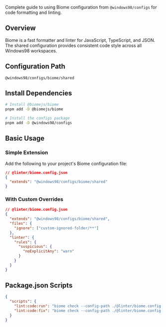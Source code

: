 
<Meta title="Workspaces/Configs/Guide/Biome" />

<Title>🔍 Biome</Title>

Complete guide to using Biome configuration from `@windows98/configs` for code formatting and linting.

## Overview

Biome is a fast formatter and linter for JavaScript, TypeScript, and JSON. The shared configuration provides consistent code style across all Windows98 workspaces.

## Configuration Path

```
@windows98/configs/biome/shared
```

## Install Dependencies

```bash
# Install @biomejs/biome
pnpm add -D @biomejs/biome

# Install the configs package
pnpm add -D @windows98/configs
```

## Basic Usage

### Simple Extension

Add the following to your project's Biome configuration file:

```json
// @linter/biome.config.json
{
  "extends": "@windows98/configs/biome/shared"
}
```

### With Custom Overrides

```json
// @linter/biome.config.json
{
  "extends": "@windows98/configs/biome/shared",
  "files": {
    "ignore": ["custom-ignored-folder/**"]
  },
  "linter": {
    "rules": {
      "suspicious": {
        "noExplicitAny": "warn"
      }
    }
  }
}
```

## Package.json Scripts

```json
{
  "scripts": {
    "lint:code:run": "biome check --config-path ./@linter/biome.config.json",
    "lint:code:fix": "biome check --config-path ./@linter/biome.config.json --fix",
  }
}
```
